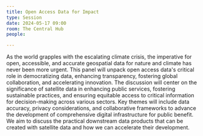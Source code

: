 ```yaml
---
title: Open Access Data for Impact
type: Session
date: 2024-05-17 09:00
room: The Central Hub
people:

---
```

As the world grapples with the escalating climate crisis, the imperative for open, accessible, and accurate geospatial data for nature and climate has never been more urgent. This panel will unpack open access data's critical role in democratizing data, enhancing transparency, fostering global collaboration, and accelerating innovation. The discussion will center on the significance of satellite data in enhancing public services, fostering sustainable practices, and ensuring equitable access to critical information for decision-making across various sectors. Key themes will include data accuracy, privacy considerations, and collaborative frameworks to advance the development of comprehensive digital infrastructure for public benefit. We aim to discuss the practical downstream data products that can be created with satellite data and how we can accelerate their development.